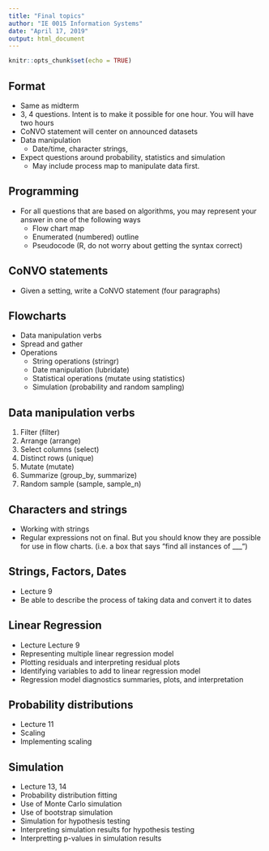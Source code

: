 ```yaml
---
title: "Final topics"
author: "IE 0015 Information Systems"
date: "April 17, 2019"
output: html_document
---
```


```r
knitr::opts_chunk$set(echo = TRUE)
```

##  Format

- Same as midterm
- 3, 4 questions. Intent is to make it possible for one hour. You will have two hours
- CoNVO statement will center on announced datasets
- Data manipulation
    - Date/time, character strings, 
- Expect questions around probability, statistics and simulation
    -  May include process map to manipulate data first.

## Programming

-  For all questions that are based on algorithms, you may represent your answer in one of the following ways
    -  Flow chart map
    -  Enumerated (numbered) outline
    -  Pseudocode (R, do not worry about getting the syntax correct)

## CoNVO statements

- Given a setting, write a CoNVO statement (four paragraphs)

## Flowcharts

-  Data manipulation verbs
-  Spread and gather
-  Operations
    -  String operations (stringr)
    -  Date manipulation (lubridate)
    -  Statistical operations (mutate using statistics)
    -  Simulation (probability and random sampling)
    
##  Data manipulation verbs 

1.  Filter (filter)
2.  Arrange (arrange)
3.  Select columns (select)
5.  Distinct rows (unique)
6.  Mutate (mutate)
7.  Summarize (group_by, summarize)
8.  Random sample (sample, sample_n)

## Characters and strings

- Working with strings
- Regular expressions not on final. But you should know they are possible for use in flow charts. (i.e. a box that says "find all instances of ___")

## Strings, Factors, Dates

- Lecture 9
- Be able to describe the process of taking data and convert it to dates

## Linear Regression

-  Lecture Lecture 9
-  Representing multiple linear regression model
-  Plotting residuals and interpreting residual plots
-  Identifying variables to add to linear regression model
-  Regression model diagnostics summaries, plots, and interpretation


## Probability distributions

-  Lecture 11
-  Scaling
-  Implementing scaling


## Simulation

-  Lecture 13, 14
-  Probability distribution fitting
-  Use of Monte Carlo simulation
-  Use of bootstrap simulation
-  Simulation for hypothesis testing
-  Interpreting simulation results for hypothesis testing
-  Interpretting p-values in simulation results
